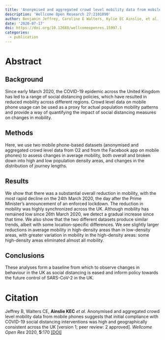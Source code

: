 ```yaml
---
title: 'Anonymised and aggregated crowd level mobility data from mobile phones suggests that initial compliance with COVID-19 social distancing interventions was high and geographically consistent across the UK'
description: 'Wellcome Open Research 27:2101090'
author: Benjamin Jeffrey, Caroline E Walters, Kylie EC Ainslie, et al.
date: '2020-07-17'
doi: https://doi.org/10.12688/wellcomeopenres.15997.1
categories: 
  - publication
---
```


# Abstract

## **Background**

Since early March 2020, the COVID-19 epidemic across the United Kingdom has led to a range of social distancing policies, which have resulted in reduced mobility across different regions. Crowd level data on mobile phone usage can be used as a proxy for actual population mobility patterns and provide a way of quantifying the impact of social distancing measures on changes in mobility.\

## **Methods**

Here, we use two mobile phone-based datasets (anonymised and aggregated crowd level data from O2 and from the Facebook app on mobile phones) to assess changes in average mobility, both overall and broken down into high and low population density areas, and changes in the distribution of journey lengths.\

## **Results**

We show that there was a substantial overall reduction in mobility, with the most rapid decline on the 24th March 2020, the day after the Prime Minister's announcement of an enforced lockdown. The reduction in mobility was highly synchronized across the UK. Although mobility has remained low since 26th March 2020, we detect a gradual increase since that time. We also show that the two different datasets produce similar trends, albeit with some location-specific differences. We see slightly larger reductions in average mobility in high-density areas than in low-density areas, with greater variation in mobility in the high-density areas: some high-density areas eliminated almost all mobility.

## **Conclusions**

These analyses form a baseline from which to observe changes in behaviour in the UK as social distancing is eased and inform policy towards the future control of SARS-CoV-2 in the UK.

# Citation

Jeffrey B, Walters CE, **Ainslie KEC** *et al.* Anonymised and aggregated crowd level mobility data from mobile phones suggests that initial compliance with COVID-19 social distancing interventions was high and geographically consistent across the UK \[version 1; peer review: 2 approved\]. *Wellcome Open Res* 2020, **5**:170 [\[DOI\]](https://doi.org/10.12688/wellcomeopenres.15997.1)
